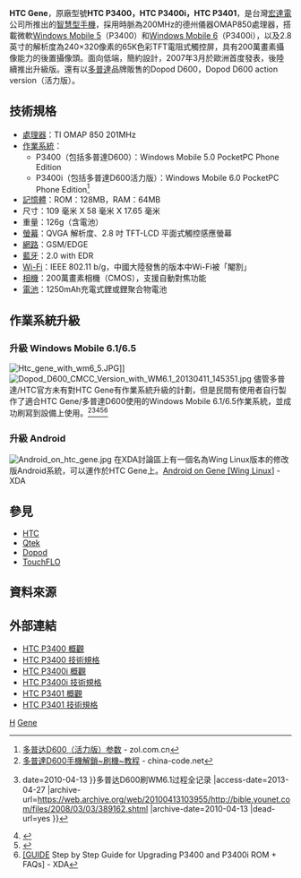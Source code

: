 {{NoteTA
|G1=長度單位
|G2=IT
}}
{{Infobox Mobile
| name = HTC Gene/Dopod D600
| image =Dopod D600 CMCC Edition 20130409 150028.jpg
| imagesize =300px
| image2 =
| manufacturer = [[HTC|HTC]]/[[多普達|多普達]]
| carrier =
| available =2007年3月
| os    =[[Windows_Mobile|Windows Mobile]] 5.0&6.0
| cpu             = [[德州儀器|德州儀器]] [[OMAP|OMAP]] 850 201MHz
| input           =虛擬[[QWERT|QWERT]]鍵盤、[[手寫輸入|手寫輸入]]
| screen =240 × 320 [[像素|像素]]，{{convert|2.8|in|mm|abbr=on}}，[[QVGA|QVGA]]，TFT，[[電阻式觸控屏|電阻式觸控屏]]
| exterior_screen =
| ringtone =
| music = 內建Windows Media Player、立體聲揚聲器一隻，隨機附有專用連接埠之立體聲耳麥
| camera =2[[像素|百萬像素]] 带有 [[自动对焦|自动对焦]]。
| interior_memory =128[[MB|MB]]，可用44MB
| memory = 64[[MB|MB]] [[随机存取存储器|RAM]]
| memory_card     =支援[[MMC|MMC]]、[[SD卡|SD]]、[[SDHC|SDHC]]記憶卡
| networks =四頻GSM/GPRS/EDGE/CSD（GSM 850/1900/900/1800）、802.11b/g（非中國大陸型號）
| battery =1250mAh可充電式鋰離子電池
| connectivity =[[Wi-Fi|Wi-Fi]]（非中國大陸型號）<br />[[Bluetooth|蓝牙 2.0]]及增强数据传输技术<br />mini [[USB_2.0|USB 2.0]]<br />[[A2DP|A2DP]]
| size = 58mm × 109mm × 17.65mm
| form = 直板式智慧型手機
| weight ={{convert|126|g|oz|abbr=on}} <ref>[http://detail.zol.com.cn/99/98250/param.shtml 多普达D600参数] {{Wayback|url=http://detail.zol.com.cn/99/98250/param.shtml |date=20120610183321 }} - zol.com.cn</ref><ref>[http://product.pconline.com.cn/mobile/dopod/175691_detail.html 多普达 D600] {{Wayback|url=http://product.pconline.com.cn/mobile/dopod/175691_detail.html |date=20131011133140 }} - pconline.com.cn</ref><ref>[http://pdadb.net/index.php?m=specs&id=731&c=dopod_d600_htc_gene_100 HTC Gene 100/Dopod D600] {{Wayback|url=http://pdadb.net/index.php?m=specs&id=731&c=dopod_d600_htc_gene_100 |date=20130420083009 }} - pdadb.net</ref>
}}
'''HTC Gene'''，原廠型號'''HTC P3400，HTC P3400i，HTC P3401'''，是台灣[[宏達電|宏達電]]公司所推出的[[智慧型手機|智慧型手機]]，採用時脈為200MHz的德州儀器OMAP850處理器，搭載微軟[[Windows_Mobile_5|Windows Mobile 5]]（P3400）和[[Windows_Mobile_6|Windows Mobile 6]]（P3400i），以及2.8英寸的解析度為240×320像素的65K色彩TFT電阻式觸控屏，具有200萬畫素攝像能力的後置攝像頭。面向低端，簡約設計，2007年3月於歐洲首度發表，後陸續推出升級版。還有以[[多普達|多普達]]品牌販售的Dopod D600，Dopod D600 action version（活力版）。

== 技術規格 ==
*[[處理器|處理器]]：TI OMAP 850 201MHz
*[[作業系統|作業系統]]：
** P3400（包括多普達D600）：Windows Mobile 5.0 PocketPC Phone Edition 
** P3400i（包括多普達D600活力版）：Windows Mobile 6.0 PocketPC Phone Edition<ref>[http://detail.zol.com.cn/147/146807/param.shtml 多普达D600（活力版）参数] {{Wayback|url=http://detail.zol.com.cn/147/146807/param.shtml |date=20131019171304 }} - zol.com.cn</ref>
*[[記憶體|記憶體]]：ROM：128MB，RAM：64MB
*尺寸：109 毫米 X 58 毫米 X 17.65 毫米
*重量：126g（含電池）
*[[螢幕|螢幕]]：QVGA 解析度、2.8 吋 TFT-LCD 平面式觸控感應螢幕 
*[[網路|網路]]：GSM/EDGE
*[[藍牙|藍牙]]：2.0 with EDR
*[[Wi-Fi|Wi-Fi]]：IEEE 802.11 b/g，中國大陸發售的版本中Wi-Fi被「閹割」
*[[相機|相機]]：200萬畫素相機（CMOS），支援自動對焦功能
*[[電池|電池]]：1250mAh充電式鋰或鋰聚合物電池

== 作業系統升級 ==
=== 升級 Windows Mobile 6.1/6.5 ===
[[File:Htc_gene_with_wm6_5.JPG|thumb]]]]
[[File:Dopod_D600_CMCC_Version_with_WM6.1_20130411_145351.jpg|thumb]]
儘管多普達/HTC官方未有對HTC Gene有作業系統升級的計劃，但是民間有使用者自行製作了適合HTC Gene/多普達D600使用的Windows Mobile 6.1/6.5作業系統，並成功刷寫到設備上使用。<ref>[http://big5.china-code.net/al-cc4OtZBd-197710.html 多普達D600手機解鎖~刷機~教程] {{Webarchive|url=https://archive.is/20130502052204/http://big5.china-code.net/al-cc4OtZBd-197710.html |date=2013-05-02 }} - china-code.net</ref><ref>{{Cite web |url=http://bible.younet.com/files/2008/03/03/389162.shtml |title=[原创] {{webarchive{{!}}url=https://web.archive.org/web/20100413103955/http://bible.younet.com/files/2008/03/03/389162.shtml {{!}}date=2010-04-13 }}多普达D600刷WM6.1过程全记录 |access-date=2013-04-27 |archive-url=https://web.archive.org/web/20100413103955/http://bible.younet.com/files/2008/03/03/389162.shtml |archive-date=2010-04-13 |dead-url=yes }}</ref><ref>{{Cite web |url=http://www.shuaji.net/rom/dopod_HTC/D600/D600_ROM/200904161408.html |title=多普达D600 WM6.1核心OS20924宋体纯净ROM |accessdate=2013-04-27 |archive-date=2013-03-14 |archive-url=https://web.archive.org/web/20130314214242/http://www.shuaji.net/rom/dopod_HTC/D600/D600_ROM/200904161408.html |dead-url=no }}</ref><ref>{{Cite web |url=http://www.shuaji.net/html/shuajijiaocheng/dopod_HTC/2009/1107/2184.html |title=多普达 D600 卡刷教程 新手教程 |accessdate=2013-04-27 |archive-date=2012-09-17 |archive-url=https://web.archive.org/web/20120917052126/http://www.shuaji.net/html/shuajijiaocheng/dopod_HTC/2009/1107/2184.html |dead-url=yes }}</ref><ref>[http://forum.xda-developers.com/showthread.php?t=472169  [GUIDE] Step by Step Guide for Upgrading P3400 and P3400i ROM + FAQs] {{Wayback|url=http://forum.xda-developers.com/showthread.php?t=472169 |date=20121024121617 }} - XDA</ref>

=== 升級 Android ===
[[File:Android_on_htc_gene.jpg|thumb]]
在XDA討論區上有一個名為Wing Linux版本的修改版Android系統，可以運作於HTC Gene上。[http://forum.xda-developers.com/showthread.php?t=496692 Android on Gene [Wing Linux]]{{Wayback|url=http://forum.xda-developers.com/showthread.php?t=496692 |date=20121024200841 }} - XDA

== 參見 ==
*[[HTC|HTC]]
*[[Qtek|Qtek]]
*[[Dopod|Dopod]]
*[[TouchFLO|TouchFLO]]

== 資料來源 ==
{{reflist|2}}

== 外部連結 ==
*[https://web.archive.org/web/20080904011808/http://www.htc.com/www/product.aspx?id=32122 HTC P3400 概觀]
*[http://www.htc.com/www/product.aspx?id=32126 HTC P3400 技術規格]{{Wayback|url=http://www.htc.com/www/product.aspx?id=32126 |date=20080904022848 }}
*[http://www.htc.com/sea/product.aspx?id=47022 HTC P3400i 概觀]
*[http://www.htc.com/sea/product.aspx?id=47026 HTC P3400i 技術規格]
*[http://www.htc.com/la/product.aspx?id=18910 HTC P3401 概觀]{{dead link|date=2017年11月 |bot=InternetArchiveBot |fix-attempted=yes }}
*[http://www.htc.com/la/product.aspx?id=18914 HTC P3401 技術規格]{{dead link|date=2017年11月 |bot=InternetArchiveBot |fix-attempted=yes }}

{{HTC Phones P Series}}

[[Category:智能手機|H]]
[[Category:宏達電手機|Gene]]